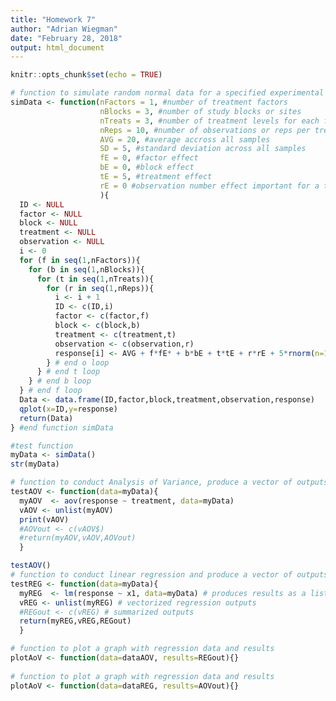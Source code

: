 ```yaml
---
title: "Homework 7"
author: "Adrian Wiegman"
date: "February 28, 2018"
output: html_document
---
```


```r
knitr::opts_chunk$set(echo = TRUE)
```

```r
# function to simulate random normal data for a specified experimental setup
simData <- function(nFactors = 1, #number of treatment factors
                    nBlocks = 3, #number of study blocks or sites
                    nTreats = 3, #number of treatment levels for each factor
                    nReps = 10, #number of observations or reps per treatment level per block
                    AVG = 20, #average accross all samples 
                    SD = 5, #standard deviation across all samples
                    fE = 0, #factor effect
                    bE = 0, #block effect
                    tE = 5, #treatment effect
                    rE = 0 #observation number effect important for a time series
                    ){
  ID <- NULL
  factor <- NULL
  block <- NULL
  treatment <- NULL
  observation <- NULL
  i <- 0
  for (f in seq(1,nFactors)){
    for (b in seq(1,nBlocks)){
      for (t in seq(1,nTreats)){
        for (r in seq(1,nReps)){
          i <- i + 1
          ID <- c(ID,i)
          factor <- c(factor,f)
          block <- c(block,b)
          treatment <- c(treatment,t)
          observation <- c(observation,r)
          response[i] <- AVG + f*fE* + b*bE + t*tE + r*rE + 5*rnorm(n=1)
        } # end o loop
      } # end t loop
    } # end b loop
  } # end f loop
  Data <- data.frame(ID,factor,block,treatment,observation,response)
  qplot(x=ID,y=response)
  return(Data)
} #end function simData

#test function
myData <- simData()
str(myData) 
```

```r
# function to conduct Analysis of Variance, produce a vector of outputs and plot a graph
testAOV <- function(data=myData){
  myAOV  <- aov(response ~ treatment, data=myData)
  vAOV <- unlist(myAOV)
  print(vAOV)
  #AOVout <- c(vAOV$)
  #return(myAOV,vAOV,AOVout)
  }

testAOV()
# function to conduct linear regression and produce a vector of outputs
testREG <- function(data=myData){
  myREG  <- lm(response ~ x1, data=myData) # produces results as a list
  vREG <- unlist(myREG) # vectorized regression outputs
  #REGout <- c(vREG) # summarized outputs
  return(myREG,vREG,REGout)
  }
```
```r
# function to plot a graph with regression data and results
plotAoV <- function(data=dataAOV, results=REGout){}
  
# function to plot a graph with regression data and results
plotAoV <- function(data=dataREG, results=AOVout){}
```

